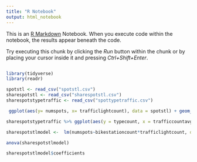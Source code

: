 ```yaml
---
title: "R Notebook"
output: html_notebook
---
```


This is an [R Markdown](http://rmarkdown.rstudio.com) Notebook. When you execute code within the notebook, the results appear beneath the code. 

Try executing this chunk by clicking the *Run* button within the chunk or by placing your cursor inside it and pressing *Ctrl+Shift+Enter*. 

```r
```

```r
library(tidyverse)
library(readr)

```

```r
spotstl <- read_csv("spotstl.csv")
sharespotstl <- read_csv("sharespotstl.csv")
sharespotstypetraffic <- read_csv("spottypetraffic.csv")

```

```r
 ggplot(aes(y= numspots, x= trafficlightcount), data = spotstl) + geom_point() + geom_smooth(method = "lm")
```

```r
sharespotstypetraffic %>% ggplot(aes(y = typecount, x = trafficcountavg)) + geom_point() + geom_smooth(method = "lm") + facet_wrap(~spottype)

```


```r
sharespotstlmodel <-  lm(numspots~bikestationcount*trafficlightcount, data = sharespotstl)

anova(sharespotstlmodel)
```

```r
sharespotstlmodel$coefficients
```


